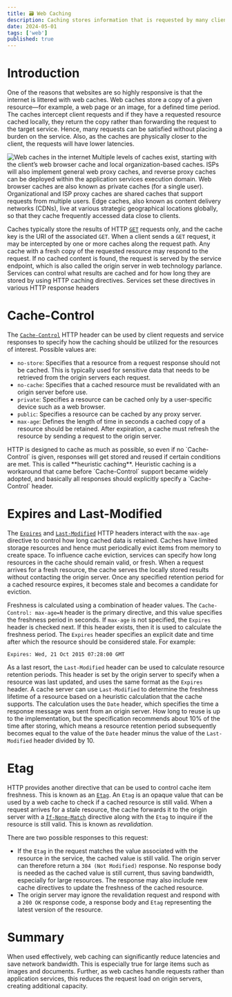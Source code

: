 ```yaml
---
title: 🗃 Web Caching
description: Caching stores information that is requested by many clients in memory and serves this information as the results to client requests. While the information is still valid, it can be served potentially millions of times without the cost of re-creation.
date: 2024-05-01
tags: ['web']
published: true
---
```


# Introduction

One of the reasons that websites are so highly responsive is that the internet is littered with web caches. Web caches store a copy of a given resource—for example, a web page or an image, for a defined time period. The caches intercept client requests and if they have a requested resource cached locally, they return the copy rather than forwarding the request to the target service. Hence, many requests can be satisfied without placing a burden on the service. Also, as the caches are physically closer to the client, the requests will have lower latencies.

![Web caches in the internet](../img/web-caching/caches.png)
Multiple levels of caches exist, starting with the client’s web browser cache and local organization-based caches. ISPs will also implement general web proxy caches, and reverse proxy caches can be deployed within the application services execution domain. Web browser caches are also known as private caches (for a single user). Organizational and ISP proxy caches are shared caches that support requests from multiple users. Edge caches, also known as content delivery networks (CDNs), live at various strategic geographical locations globally, so that they cache frequently accessed data close to clients.

Caches typically store the results of HTTP [`GET`](https://developer.mozilla.org/en-US/docs/Web/HTTP/Methods/GET) requests only, and the cache key is the URI of the associated `GET`. When a client sends a `GET` request, it may be intercepted by one or more caches along the request path. Any cache with a fresh copy of the requested resource may respond to the request. If no cached content is found, the request is served by the service endpoint, which is also called the origin server in web technology parlance. Services can control what results are cached and for how long they are stored by using HTTP caching directives. Services set these directives in various HTTP response headers

# Cache-Control

The [`Cache-Control`](https://developer.mozilla.org/en-US/docs/Web/HTTP/Headers/Cache-Control) HTTP header can be used by client requests and service responses to specify how the caching should be utilized for the resources of interest. Possible values are:

- `no-store`: Specifies that a resource from a request response should not be cached. This is typically used for sensitive data that needs to be retrieved from the origin servers each request.
- `no-cache`: Specifies that a cached resource must be revalidated with an origin server before use.
- `private`: Specifies a resource can be cached only by a user-specific device such as a web browser.
- `public`: Specifies a resource can be cached by any proxy server.
- `max-age`: Defines the length of time in seconds a cached copy of a resource should be retained. After expiration, a cache must refresh the resource by sending a request to the origin server.

<Callout type="warning">
  HTTP is designed to cache as much as possible, so even if no `Cache-Control`
  is given, responses will get stored and reused if certain conditions are met.
  This is called **heuristic caching**. Heuristic caching is a workaround that
  came before `Cache-Control` support became widely adopted, and basically all
  responses should explicitly specify a `Cache-Control` header.
</Callout>

# Expires and Last-Modified

The [`Expires`](https://developer.mozilla.org/en-US/docs/Web/HTTP/Headers/Expires) and [`Last-Modified`](https://developer.mozilla.org/en-US/docs/Web/HTTP/Headers/Last-Modified) HTTP headers interact with the `max-age` directive to control how long cached data is retained. Caches have limited storage resources and hence must periodically evict items from memory to create space. To influence cache eviction, services can specify how long resources in the cache should remain valid, or fresh. When a request arrives for a fresh resource, the cache serves the locally stored results without contacting the origin server. Once any specified retention period for a cached resource expires, it becomes stale and becomes a candidate for eviction.

Freshness is calculated using a combination of header values. The `Cache-Control: max-age=N` header is the primary directive, and this value specifies the freshness period in seconds. If `max-age` is not specified, the `Expires` header is checked next. If this header exists, then it is used to calculate the freshness period. The `Expires` header specifies an explicit date and time after which the resource should be considered stale. For example:

```
Expires: Wed, 21 Oct 2015 07:28:00 GMT
```

As a last resort, the `Last-Modified` header can be used to calculate resource retention periods. This header is set by the origin server to specify when a resource was last updated, and uses the same format as the `Expires` header. A cache server can use `Last-Modified` to determine the freshness lifetime of a resource based on a heuristic calculation that the cache supports. The calculation uses the `Date` header, which specifies the time a response message was sent from an origin server. How long to reuse is up to the implementation, but the specification recommends about 10% of the time after storing, which means a resource retention period subsequently becomes equal to the value of the `Date` header minus the value of the `Last-Modified` header divided by 10.

# Etag

HTTP provides another directive that can be used to control cache item freshness. This is known as an [`Etag`](https://developer.mozilla.org/en-US/docs/Web/HTTP/Headers/Etag). An `Etag` is an opaque value that can be used by a web cache to check if a cached resource is still valid. When a request arrives for a stale resource, the cache forwards it to the origin server with a [`If-None-Match`](https://developer.mozilla.org/en-US/docs/Web/HTTP/Headers/If-None-Match) directive along with the `Etag` to inquire if the resource is still valid. This is known as _revalidation_.

There are two possible responses to this request:

- If the `Etag` in the request matches the value associated with the resource in the service, the cached value is still valid. The origin server can therefore return a `304 (Not Modified)` response. No response body is needed as the cached value is still current, thus saving bandwidth, especially for large resources. The response may also include new cache directives to update the freshness of the cached resource.
- The origin server may ignore the revalidation request and respond with a `200 OK` response code, a response body and `Etag` representing the latest version of the resource.

# Summary

When used effectively, web caching can significantly reduce latencies and save network bandwidth. This is especially true for large items such as images and documents. Further, as web caches handle requests rather than application services, this reduces the request load on origin servers, creating additional capacity.
